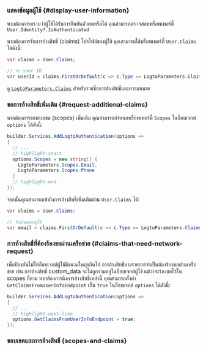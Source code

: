 
### แสดงข้อมูลผู้ใช้ \{#display-user-information}

หากต้องการทราบว่าผู้ใช้ได้รับการยืนยันตัวตนหรือไม่ คุณสามารถตรวจสอบพร็อพเพอร์ตี้ `User.Identity?.IsAuthenticated`

หากต้องการรับการอ้างสิทธิ์ (claims) โปรไฟล์ของผู้ใช้ คุณสามารถใช้พร็อพเพอร์ตี้ `User.Claims` ได้ดังนี้:

```csharp title="Controllers/HomeController.cs"
var claims = User.Claims;

// รับ user ID
var userId = claims.FirstOrDefault(c => c.Type == LogtoParameters.Claims.Subject)?.Value;
```

ดู [`LogtoParameters.Claims`](https://github.com/logto-io/csharp/blob/master/src/Logto.AspNetCore.Authentication/LogtoParameters.cs) สำหรับรายชื่อการอ้างสิทธิ์และความหมาย

### ขอการอ้างสิทธิ์เพิ่มเติม \{#request-additional-claims}

<FindUserInfoMissing method="User.Claims" />

<ScopesAndClaimsIntroduction />

หากต้องการขอขอบเขต (scopes) เพิ่มเติม คุณสามารถกำหนดพร็อพเพอร์ตี้ `Scopes` ในอ็อบเจกต์ `options` ได้ดังนี้:

```csharp title="Program.cs"
builder.Services.AddLogtoAuthentication(options =>
{
  // ...
  // highlight-start
  options.Scopes = new string[] {
    LogtoParameters.Scopes.Email,
    LogtoParameters.Scopes.Phone
  }
  // highlight-end
});
```

จากนั้นคุณสามารถเข้าถึงการอ้างสิทธิ์เพิ่มเติมผ่าน `User.Claims` ได้:

```csharp title="Controllers/HomeController.cs"
var claims = User.Claims;

// รับอีเมลของผู้ใช้
var email = claims.FirstOrDefault(c => c.Type == LogtoParameters.Claims.Email)?.Value;
```

### การอ้างสิทธิ์ที่ต้องร้องขอผ่านเครือข่าย \{#claims-that-need-network-request}

เพื่อป้องกันไม่ให้อ็อบเจกต์ผู้ใช้มีขนาดใหญ่เกินไป การอ้างสิทธิ์บางรายการจำเป็นต้องร้องขอผ่านเครือข่าย เช่น การอ้างสิทธิ์ custom_data จะไม่ถูกรวมอยู่ในอ็อบเจกต์ผู้ใช้ แม้ว่าจะร้องขอไว้ใน scopes ก็ตาม หากต้องการดึงการอ้างสิทธิ์เหล่านี้ คุณสามารถตั้งค่า `GetClaimsFromUserInfoEndpoint` เป็น `true` ในอ็อบเจกต์ `options` ได้ดังนี้:

```csharp title="Program.cs"
builder.Services.AddLogtoAuthentication(options =>
{
  // ...
  // highlight-next-line
  options.GetClaimsFromUserInfoEndpoint = true;
});
```

### ขอบเขตและการอ้างสิทธิ์ \{scopes-and-claims}

<ScopesAndClaims />
